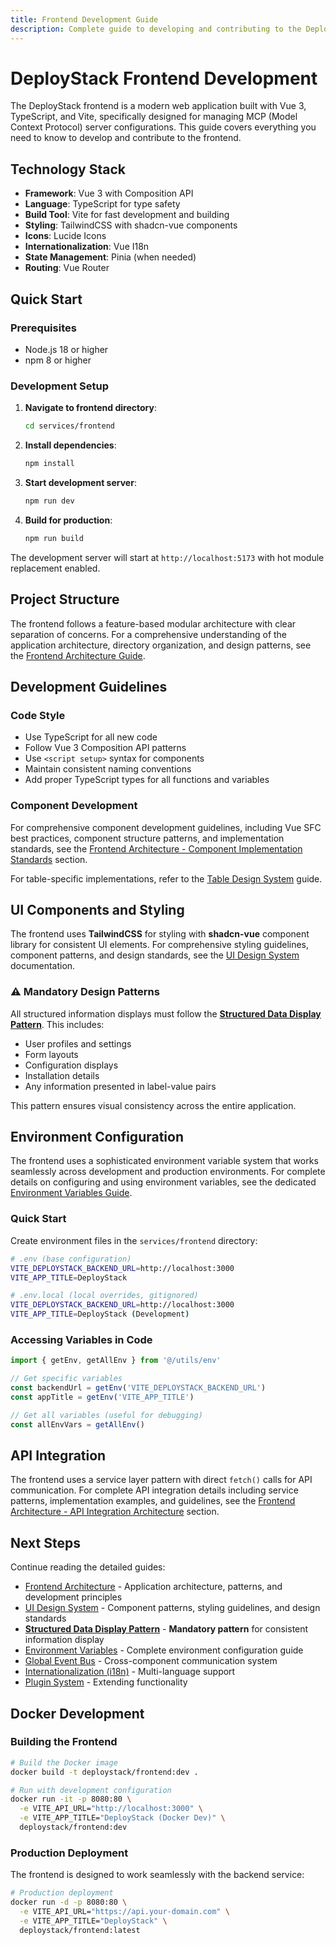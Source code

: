 ```yaml
---
title: Frontend Development Guide
description: Complete guide to developing and contributing to the DeployStack frontend application built with Vue 3, TypeScript, and Vite.
---
```


# DeployStack Frontend Development

The DeployStack frontend is a modern web application built with Vue 3, TypeScript, and Vite, specifically designed for managing MCP (Model Context Protocol) server configurations. This guide covers everything you need to know to develop and contribute to the frontend.

## Technology Stack

- **Framework**: Vue 3 with Composition API
- **Language**: TypeScript for type safety
- **Build Tool**: Vite for fast development and building
- **Styling**: TailwindCSS with shadcn-vue components
- **Icons**: Lucide Icons
- **Internationalization**: Vue I18n
- **State Management**: Pinia (when needed)
- **Routing**: Vue Router

## Quick Start

### Prerequisites

- Node.js 18 or higher
- npm 8 or higher

### Development Setup

1. **Navigate to frontend directory**:
   ```bash
   cd services/frontend
   ```

2. **Install dependencies**:
   ```bash
   npm install
   ```

3. **Start development server**:
   ```bash
   npm run dev
   ```

4. **Build for production**:
   ```bash
   npm run build
   ```

The development server will start at `http://localhost:5173` with hot module replacement enabled.

## Project Structure

The frontend follows a feature-based modular architecture with clear separation of concerns. For a comprehensive understanding of the application architecture, directory organization, and design patterns, see the [Frontend Architecture Guide](/development/frontend/architecture).

## Development Guidelines

### Code Style

- Use TypeScript for all new code
- Follow Vue 3 Composition API patterns
- Use `<script setup>` syntax for components
- Maintain consistent naming conventions
- Add proper TypeScript types for all functions and variables

### Component Development

For comprehensive component development guidelines, including Vue SFC best practices, component structure patterns, and implementation standards, see the [Frontend Architecture - Component Implementation Standards](/development/frontend/architecture#component-implementation-standards) section.

For table-specific implementations, refer to the [Table Design System](/development/frontend/ui-design-system-table) guide.

## UI Components and Styling

The frontend uses **TailwindCSS** for styling with **shadcn-vue** component library for consistent UI elements. For comprehensive styling guidelines, component patterns, and design standards, see the [UI Design System](/development/frontend/ui-design-system) documentation.

### ⚠️ **Mandatory Design Patterns**

All structured information displays must follow the **[Structured Data Display Pattern](/development/frontend/ui-design-system-structured-data)**. This includes:
- User profiles and settings
- Form layouts 
- Configuration displays
- Installation details
- Any information presented in label-value pairs

This pattern ensures visual consistency across the entire application.

## Environment Configuration

The frontend uses a sophisticated environment variable system that works seamlessly across development and production environments. For complete details on configuring and using environment variables, see the dedicated [Environment Variables Guide](/development/frontend/environment-variables).

### Quick Start

Create environment files in the `services/frontend` directory:

```bash
# .env (base configuration)
VITE_DEPLOYSTACK_BACKEND_URL=http://localhost:3000
VITE_APP_TITLE=DeployStack

# .env.local (local overrides, gitignored)
VITE_DEPLOYSTACK_BACKEND_URL=http://localhost:3000
VITE_APP_TITLE=DeployStack (Development)
```

### Accessing Variables in Code

```typescript
import { getEnv, getAllEnv } from '@/utils/env'

// Get specific variables
const backendUrl = getEnv('VITE_DEPLOYSTACK_BACKEND_URL')
const appTitle = getEnv('VITE_APP_TITLE')

// Get all variables (useful for debugging)
const allEnvVars = getAllEnv()
```

## API Integration

The frontend uses a service layer pattern with direct `fetch()` calls for API communication. For complete API integration details including service patterns, implementation examples, and guidelines, see the [Frontend Architecture - API Integration Architecture](/development/frontend/architecture#api-integration-architecture) section.

## Next Steps

Continue reading the detailed guides:

- [Frontend Architecture](/development/frontend/architecture) - Application architecture, patterns, and development principles
- [UI Design System](/development/frontend/ui-design-system) - Component patterns, styling guidelines, and design standards
- **[Structured Data Display Pattern](/development/frontend/ui-design-system-structured-data)** - **Mandatory pattern** for consistent information display
- [Environment Variables](/development/frontend/environment-variables) - Complete environment configuration guide
- [Global Event Bus](/development/frontend/event-bus) - Cross-component communication system
- [Internationalization (i18n)](/development/frontend/internationalization) - Multi-language support
- [Plugin System](/development/frontend/plugins) - Extending functionality

## Docker Development

### Building the Frontend

```bash
# Build the Docker image
docker build -t deploystack/frontend:dev .

# Run with development configuration
docker run -it -p 8080:80 \
  -e VITE_API_URL="http://localhost:3000" \
  -e VITE_APP_TITLE="DeployStack (Docker Dev)" \
  deploystack/frontend:dev
```

### Production Deployment

The frontend is designed to work seamlessly with the backend service:

```bash
# Production deployment
docker run -d -p 8080:80 \
  -e VITE_API_URL="https://api.your-domain.com" \
  -e VITE_APP_TITLE="DeployStack" \
  deploystack/frontend:latest
```
